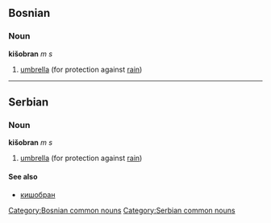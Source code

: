 ==Bosnian==
===Noun===
'''kišobran''' ''m s''
#[[umbrella]] (for protection against [[rain]])
[[Category:Bosnian common nouns]]
----
==Serbian==
===Noun===
'''kišobran''' ''m s''
#[[umbrella]] (for protection against [[rain]])
====See also====
*[[кишобран]]
[[Category:Serbian common nouns]]